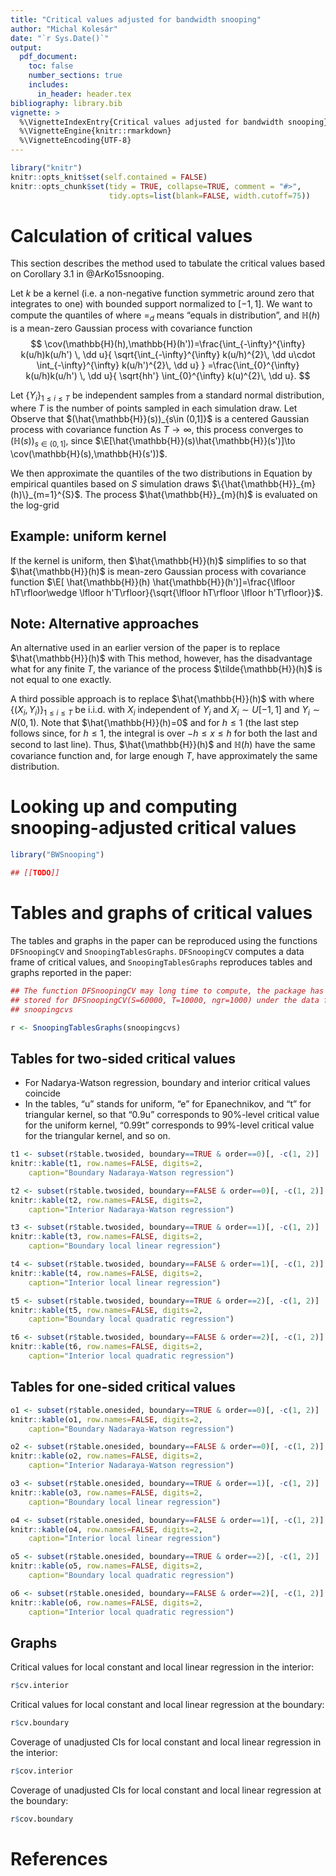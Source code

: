 ```yaml
---
title: "Critical values adjusted for bandwidth snooping"
author: "Michal Kolesár"
date: "`r Sys.Date()`"
output:
  pdf_document:
    toc: false
    number_sections: true
    includes:
      in_header: header.tex
bibliography: library.bib
vignette: >
  %\VignetteIndexEntry{Critical values adjusted for bandwidth snooping}
  %\VignetteEngine{knitr::rmarkdown}
  %\VignetteEncoding{UTF-8}
---
```


```r
library("knitr")
knitr::opts_knit$set(self.contained = FALSE)
knitr::opts_chunk$set(tidy = TRUE, collapse=TRUE, comment = "#>",
                      tidy.opts=list(blank=FALSE, width.cutoff=75))
```


# Calculation of critical values

This section describes the method used to tabulate the critical values based on
Corollary 3.1 in @ArKo15snooping.

Let $k$ be a kernel (i.e.\ a non-negative function symmetric around zero that
integrates to one) with bounded support normalized to $[-1,1]$. We want to
compute the quantiles of
\begin{equation}\label{eq:1}
  \sup_{1\leq h\leq t}
  \mathbb{H}(h)=_{d}\sup_{1/t\leq s\leq 1}\mathbb{H}(s),\qquad\text{and}\quad
  \sup_{1\leq h\leq t}
  |\mathbb{H}(h)|=_{d}\sup_{1/t\leq s\leq 1}|\mathbb{H}(s)|
\end{equation}
where $=_{d}$ means "equals in distribution", and $\mathbb{H}(h)$ is a mean-zero
Gaussian process with covariance function
$$ \cov(\mathbb{H}(h),\mathbb{H}(h'))=\frac{\int_{-\infty}^{\infty}
    k(u/h)k(u/h') \, \dd u}{ \sqrt{\int_{-\infty}^{\infty} k(u/h)^{2}\, \dd
    u\cdot \int_{-\infty}^{\infty} k(u/h')^{2}\, \dd u} }
    =\frac{\int_{0}^{\infty} k(u/h)k(u/h') \, \dd u}{ \sqrt{hh'}
    \int_{0}^{\infty} k(u)^{2}\, \dd u}. $$

Let $\{Y_{i}\}_{1\leq i\leq T}$ be independent samples from a
standard normal distribution, where $T$ is the number of points sampled in each
simulation draw. Let
\begin{equation*}
  \hat{\mathbb{H}}(s)=\frac{1/\sqrt{T}
    \sum_{i=1}^{T}Y_{i}k\left(i/sT\right)}{\sqrt{T^{-1}
    \sum_{i=1}^{T} k(i/sT)^2}}.
\end{equation*}
Observe that $(\hat{\mathbb{H}}(s))_{s\in (0,1]}$ is a centered
Gaussian process with covariance function
\begin{equation*}
    \E[\hat{\mathbb{H}}(s)\hat{\mathbb{H}}(s')]=
    \frac{1/T\sum_{i=1}^{T}k(i/sT)k(i/s'T)}{ \sqrt{T^{-1} \sum_{i=1}^{T}
    k(i/sT)^2}\sqrt{T^{-1} \sum_{i=1}^{T} k(i/s'T)^2}}.
\end{equation*}
As $T\to\infty$, this process converges to $\left(\mathbb{H}(s)\right)_{s\in
  (0,1]}$, since $\E[\hat{\mathbb{H}}(s)\hat{\mathbb{H}}(s')]\to
  \cov(\mathbb{H}(s),\mathbb{H}(s'))$.

We then approximate the quantiles of the two distributions in Equation
\eqref{eq:1} by empirical quantiles based on $S$ simulation draws
$\{\hat{\mathbb{H}}_{m}(h)\}_{m=1}^{S}$. The process $\hat{\mathbb{H}}_{m}(h)$
is evaluated on the log-grid
\begin{equation*}
  \exp(\log(t):\text{stepsize}:\log(1)).
\end{equation*}


## Example: uniform kernel
If the kernel is uniform, then $\hat{\mathbb{H}}(h)$ simplifies to
\begin{equation*}
  \hat{\mathbb{H}}(h)=\frac{\sum_{i=1}^{\lfloor hT\rfloor}Y_{i}}{\sqrt{
    \lfloor hT\rfloor}}.
\end{equation*}
so that $\hat{\mathbb{H}}(h)$ is mean-zero Gaussian process with covariance
function $\E[ \hat{\mathbb{H}}(h) \hat{\mathbb{H}}(h')]=\frac{\lfloor
  hT\rfloor\wedge \lfloor h'T\rfloor}{\sqrt{\lfloor hT\rfloor \lfloor h'T\rfloor}}$.


## Note: Alternative approaches

An alternative used in an earlier version of the paper is to replace
$\hat{\mathbb{H}}(h)$ with
\begin{equation*}
  \tilde{\mathbb{H}}(h)=\frac{1/\sqrt{T}
    \sum_{i=1}^{T}Y_{i}k\left(i/hT\right)}{\sqrt{
      h\int_{0}^{\infty} k(u)^{2}\, \dd u}}
\end{equation*}
This method, however, has the disadvantage what for any finite $T$, the variance
of the process $\tilde{\mathbb{H}}(h)$ is not equal to one exactly.

A third possible approach is to replace $\hat{\mathbb{H}}(h)$ with
\begin{align*}
  \hat{\mathbb{H}}(h) =\frac{\frac{1}{\sqrt{T}}
    \sum_{i=1}^{T}Y_{i}k(X_i/h)}{\sqrt{\frac{1}{2}\int k(u/h)^2\, du}}
  =\frac{\frac{1}{\sqrt{T}} \sum_{i=1}^{T}Y_{i}k(X_i/h)}{\sqrt{\frac{h}{2}\int
      k(u)^2\, du}},
\end{align*}
where $\{(X_{i},Y_{i})\}_{1\le i\le T}$ be i.i.d. with $X_i$
independent of $Y_i$ and $X_i\sim U[-1,1]$ and $Y_i\sim N(0,1)$.
Note that $\hat{\mathbb{H}}(h)=0$ and
\begin{align*}
  \cov(\hat{\mathbb{H}}(h),\hat{\mathbb{H}}(h'))
  &=\frac{EY_{i}^2k(X_i/h)k(X_i/h') }{\sqrt{\frac{1}{2}\int k(u/h)^2\,
      du}\sqrt{\frac{1}{2}\int k(u/h')^2\, du}}
  \\
  & =\frac{Ek(X_i/h)k(X_i/h')}{\frac{1}{2}\sqrt{\int k(u/h)^2\, du}\sqrt{\int
      k(u/h')^2\, du}}
  =\frac{\frac{1}{2}\int_{x=-1}^{1} k(x/h)k(x/h')\, dx}{\frac{1}{2}\sqrt{\int k(u/h)^2\, du}\sqrt{\int k(u/h')^2\, du}}  \\
  & =\frac{\int_{x=-\infty}^\infty k(x/h)k(x/h')\, dx}{\sqrt{\int k(u/h)^2\,
      du}\sqrt{\int k(u/h')^2\, du}}
\end{align*}
for $h\le 1$ (the last step follows since, for $h\le 1$, the integral is over
$-h\le x\le h$ for both the last and second to last line). Thus,
$\hat{\mathbb{H}}(h)$ and $\mathbb{H}(h)$ have the same covariance function
and, for large enough $T$, have approximately the same distribution.

# Looking up and computing snooping-adjusted critical values

```r
library("BWSnooping")

## [[TODO]]
```

# Tables and graphs of critical values

The tables and graphs in the paper can be reproduced using the functions
`DFSnoopingCV` and `SnoopingTablesGraphs`. `DFSnoopingCV` computes a data frame
of critical values, and `SnoopingTablesGraphs` reproduces tables and graphs
reported in the paper:

```r

## The function DFSnoopingCV may long time to compute, the package has results
## stored for DFSnoopingCV(S=60000, T=10000, ngr=1000) under the data frame
## snoopingcvs

r <- SnoopingTablesGraphs(snoopingcvs)
```

## Tables for two-sided critical values

- For Nadarya-Watson regression, boundary and interior critical values coincide
- In the tables, "u" stands for uniform, "e" for Epanechnikov, and "t" for
  triangular kernel, so that "0.9u" corresponds to 90\%-level critical value for
  the uniform kernel, "0.99t" corresponds to 99\%-level critical value for
  the triangular kernel, and so on.

```r
t1 <- subset(r$table.twosided, boundary==TRUE & order==0)[, -c(1, 2)]
knitr::kable(t1, row.names=FALSE, digits=2,
    caption="Boundary Nadaraya-Watson regression")

t2 <- subset(r$table.twosided, boundary==FALSE & order==0)[, -c(1, 2)]
knitr::kable(t2, row.names=FALSE, digits=2,
    caption="Interior Nadaraya-Watson regression")

t3 <- subset(r$table.twosided, boundary==TRUE & order==1)[, -c(1, 2)]
knitr::kable(t3, row.names=FALSE, digits=2,
    caption="Boundary local linear regression")

t4 <- subset(r$table.twosided, boundary==FALSE & order==1)[, -c(1, 2)]
knitr::kable(t4, row.names=FALSE, digits=2,
    caption="Interior local linear regression")

t5 <- subset(r$table.twosided, boundary==TRUE & order==2)[, -c(1, 2)]
knitr::kable(t5, row.names=FALSE, digits=2,
    caption="Boundary local quadratic regression")

t6 <- subset(r$table.twosided, boundary==FALSE & order==2)[, -c(1, 2)]
knitr::kable(t6, row.names=FALSE, digits=2,
    caption="Interior local quadratic regression")
```


## Tables for one-sided critical values

```r
o1 <- subset(r$table.onesided, boundary==TRUE & order==0)[, -c(1, 2)]
knitr::kable(o1, row.names=FALSE, digits=2,
    caption="Boundary Nadaraya-Watson regression")

o2 <- subset(r$table.onesided, boundary==FALSE & order==0)[, -c(1, 2)]
knitr::kable(o2, row.names=FALSE, digits=2,
    caption="Interior Nadaraya-Watson regression")

o3 <- subset(r$table.onesided, boundary==TRUE & order==1)[, -c(1, 2)]
knitr::kable(o3, row.names=FALSE, digits=2,
    caption="Boundary local linear regression")

o4 <- subset(r$table.onesided, boundary==FALSE & order==1)[, -c(1, 2)]
knitr::kable(o4, row.names=FALSE, digits=2,
    caption="Interior local linear regression")

o5 <- subset(r$table.onesided, boundary==TRUE & order==2)[, -c(1, 2)]
knitr::kable(o5, row.names=FALSE, digits=2,
    caption="Boundary local quadratic regression")

o6 <- subset(r$table.onesided, boundary==FALSE & order==2)[, -c(1, 2)]
knitr::kable(o6, row.names=FALSE, digits=2,
    caption="Interior local quadratic regression")
```


## Graphs

Critical values for local constant and local linear regression in the interior:
```r
r$cv.interior
```

Critical values for local constant and local linear regression at the boundary:
```r
r$cv.boundary
```

Coverage of unadjusted CIs for local constant and local linear regression in the
interior:
```r
r$cov.interior
```

Coverage of unadjusted CIs for local constant and local linear regression at the
boundary:
```r
r$cov.boundary
```



# References
